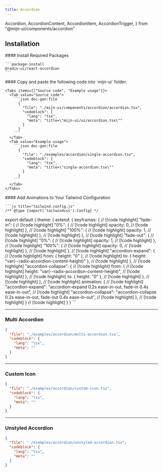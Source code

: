 ```yaml
---
title: Accordion
---
```


  Accordion,
  AccordionContent,
  AccordionItem,
  AccordionTrigger,
} from "@mijn-ui/components/accordion"


<ComponentPreview>
  <SingleAccordionExample />
</ComponentPreview>


## Installation

<Steps>
  <Step>
    #### Install Required Packages

    ```package-install
    @radix-ui/react-accordion
    ```
  </Step>

  <Step>
    #### Copy and paste the following code into  `mijn-ui` folder.

    <Tabs items={["Source code", "Example usage"]}>
      <Tab value="Source code">
        ```json doc-gen:file
          {
            "file": "./mijn-ui/components/accordion/accordion.tsx",
            "codeblock": {
              "lang": "tsx",
              "meta": "title=\"mijn-ui/ui/accordion.tsx\""
            }
          }
        ```
      </Tab>
      <Tab value="Example usage">
        ```json doc-gen:file
          {
            "file": "./examples/accordion/single-accordion.tsx",
            "codeblock": {
              "lang": "tsx",
              "meta": "title=\"single-accordion.tsx\""
            }
          }
        ```
      </Tab>
    </Tabs>  
  </Step>

  <Step>
    #### Add Animations to Your Tailwind Configuration

    ```js title="tailwind.config.js"
    /** @type {import('tailwindcss').Config} */
  export default {
    theme: {
      extend: {
        keyframes: {                      // [!code highlight]
          "fade-in": {                    // [!code highlight]
            "0%": {                       // [!code highlight]
              opacity: 0,                 // [!code highlight]
            },                            // [!code highlight]
            "100%": {                     // [!code highlight]
              opacity: 1,                 // [!code highlight]
            },                            // [!code highlight]
          },                              // [!code highlight]
          "fade-out": {                   // [!code highlight]
            "0%": {                       // [!code highlight]
              opacity: 1,                 // [!code highlight]
            },                            // [!code highlight]
            "100%": {                     // [!code highlight]
              opacity: 0,                 // [!code highlight]
            },                            // [!code highlight]
          },                              // [!code highlight]
          "accordion-expand": {           // [!code highlight]
            from: { height: "0" },        // [!code highlight]
            to: { height: "var(--radix-accordion-content-height)" }, // [!code highlight]
          },                                                         // [!code highlight]
          "accordion-collapse": {                                    // [!code highlight]
            from: {                                                  // [!code highlight]
              height: "var(--radix-accordion-content-height)",       // [!code highlight]
            },                                                       // [!code highlight]
            to: { height: "0" },                                     // [!code highlight]
          },                                                         // [!code highlight]
        },                                                           // [!code highlight]
        animation: {                                                 // [!code highlight]
          "accordion-expand": "accordion-expand 0.2s ease-in-out, fade-in 0.4s ease-in-out",                    // [!code highlight]
          "accordion-collapse": "accordion-collapse 0.2s ease-in-out, fade-out 0.4s ease-in-out",                     // [!code highlight]
        },                                // [!code highlight]
      }                                   // [!code highlight]
    }
  }
    ```

  </Step>
</Steps>


---

### Multi Accordion

<ComponentPreview>
  <MultiAccordionExample />
</ComponentPreview>

```json doc-gen:file
{
  "file": "./examples/accordion/multi-accordion.tsx",
  "codeblock": {
    "lang": "tsx",
    "meta": ""
  }
}
```

---

### Custom Icon

<ComponentPreview>
  <AccordionCustomIconExample />
</ComponentPreview>

```json doc-gen:file
{
  "file": "./examples/accordion/custom-icon.tsx",
  "codeblock": {
    "lang": "tsx",
    "meta": ""
  }
}
```

---

### Unstyled Accordion

<ComponentPreview>
  <UnstyledAccordionExample />
</ComponentPreview>

```json doc-gen:file
{
  "file": "./examples/accordion/unstyled-accordion.tsx",
  "codeblock": {
    "lang": "tsx",
    "meta": ""
  }
}
```
